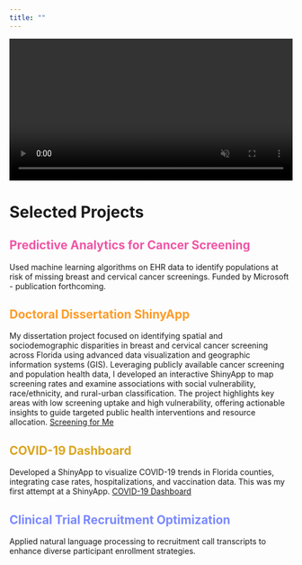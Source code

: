 ```yaml
---
title: ""
---
```


<video autoplay muted loop playsinline 
         style="width: 100%; max-width: 1000px; height: auto; display: block; border: none;"> <source src="projects.mp4" type="video/mp4"> </video>

# Selected Projects

## [Predictive Analytics for Cancer Screening]{style="color: #F055A5;"}

Used machine learning algorithms on EHR data to identify populations at risk of missing breast and cervical cancer screenings. Funded by Microsoft - publication forthcoming.

## [Doctoral Dissertation ShinyApp]{style="color: #FF9B28;"}

My dissertation project focused on identifying spatial and sociodemographic disparities in breast and cervical cancer screening across Florida using advanced data visualization and geographic information systems (GIS). Leveraging publicly available cancer screening and population health data, I developed an interactive ShinyApp to map screening rates and examine associations with social vulnerability, race/ethnicity, and rural-urban classification. The project highlights key areas with low screening uptake and high vulnerability, offering actionable insights to guide targeted public health interventions and resource allocation. <a href="https://annyrodriguez.shinyapps.io/Breast-and-Cervical-Cancer/" target="_blank">Screening for Me</a>

## [COVID-19 Dashboard]{style="color: #DAA520;"}

Developed a ShinyApp to visualize COVID-19 trends in Florida counties, integrating case rates, hospitalizations, and vaccination data. This was my first attempt at a ShinyApp. <a href="https://annyrodriguez.shinyapps.io/COVID19/" target="_blank">COVID-19 Dashboard</a>

## [Clinical Trial Recruitment Optimization]{style="color: #7A88FE;"}

Applied natural language processing to recruitment call transcripts to enhance diverse participant enrollment strategies.
